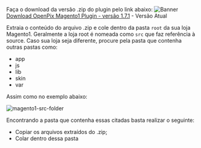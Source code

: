 
Faça o download da versão .zip do plugin pelo link abaixo:
![Banner](../__assets__/magento1-banner.png)
[Download OpenPix Magento1 Plugin - versão 1.7.1](pathname:///magento1/openpix_pix.1.7.1.zip) - Versão Atual

<Magento1Changelog/>

Extraia o conteúdo do arquivo .zip e cole dentro da pasta `root` da sua loja Magento1.
Geralmente a loja root é nomeada como `src` que faz referência à source. Caso sua loja seja diferente, procure pela pasta que contenha outras pastas como:

- app
- js
- lib
- skin
- var

Assim como no exemplo abaixo:

![magento1-src-folder](../__assets__/magento1-folder-structure.png)

Encontrando a pasta que contenha essas citadas basta realizar o seguinte:

- Copiar os arquivos extraídos do .zip;
- Colar dentro dessa pasta
